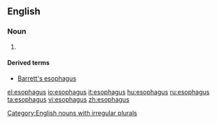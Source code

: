 ==English==

===Noun===
{{en-noun|esophag|i}}

# {{anatomy|US}} {{alternative spelling of|[[oesophagus]]}}
====Derived terms====
* [[Barrett's esophagus]]
[[Category:English nouns with irregular plurals]]

[[el:esophagus]]
[[io:esophagus]]
[[it:esophagus]]
[[hu:esophagus]]
[[ru:esophagus]]
[[ta:esophagus]]
[[vi:esophagus]]
[[zh:esophagus]]